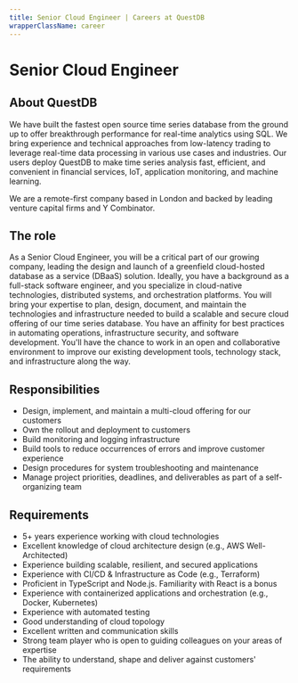 ```yaml
---
title: Senior Cloud Engineer | Careers at QuestDB
wrapperClassName: career
---
```



<h1>Senior Cloud Engineer</h1>

<h2> About QuestDB</h2>

We have built the fastest open source time series database from the ground up to
offer breakthrough performance for real-time analytics using SQL. We bring
experience and technical approaches from low-latency trading to leverage
real-time data processing in various use cases and industries. Our users deploy
QuestDB to make time series analysis fast, efficient, and convenient in
financial services, IoT, application monitoring, and machine learning.

We are a remote-first company based in London and backed by leading venture
capital firms and Y Combinator.

<h2>The role</h2>

As a Senior Cloud Engineer, you will be a critical part of our growing company,
leading the design and launch of a greenfield cloud-hosted database as a service
(DBaaS) solution. Ideally, you have a background as a full-stack software
engineer, and you specialize in cloud-native technologies, distributed systems,
and orchestration platforms. You will bring your expertise to plan, design,
document, and maintain the technologies and infrastructure needed to build a
scalable and secure cloud offering of our time series database. You have an
affinity for best practices in automating operations, infrastructure security,
and software development. You'll have the chance to work in an open and
collaborative environment to improve our existing development tools, technology
stack, and infrastructure along the way.

<h2>Responsibilities</h2>

- Design, implement, and maintain a multi-cloud offering for our customers
- Own the rollout and deployment to customers
- Build monitoring and logging infrastructure
- Build tools to reduce occurrences of errors and improve customer experience
- Design procedures for system troubleshooting and maintenance
- Manage project priorities, deadlines, and deliverables as part of a
  self-organizing team

<h2>Requirements</h2>

- 5+ years experience working with cloud technologies
- Excellent knowledge of cloud architecture design (e.g., AWS Well-Architected)
- Experience building scalable, resilient, and secured applications
- Experience with CI/CD & Infrastructure as Code (e.g., Terraform)
- Proficient in TypeScript and Node.js. Familiarity with React is a bonus
- Experience with containerized applications and orchestration (e.g., Docker, Kubernetes)
- Experience with automated testing
- Good understanding of cloud topology
- Excellent written and communication skills
- Strong team player who is open to guiding colleagues on your areas of
  expertise
- The ability to understand, shape and deliver against customers' requirements

<CareerEmailUs title="Senior Cloud Engineer" />
